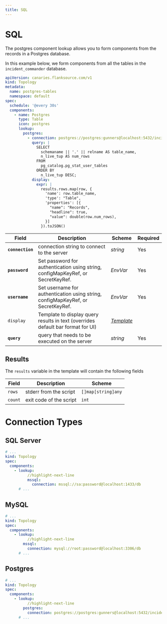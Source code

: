 ```yaml
---
title: SQL
---
```



# <AzureSqlServer className="h-10"/> SQL

The postgres component lookup allows you to form components from the records in a Postgres database.

In this example below, we form components from all the tables in the `incident_commander` database.

```yaml title="postgres-tables.yml"
apiVersion: canaries.flanksource.com/v1
kind: Topology
metadata:
  name: postgres-tables
  namespace: default
spec:
  schedule: '@every 30s'
  components:
    - name: Postgres
      type: Table
      icon: postgres
      lookup:
        postgres:
          - connection: postgres://postgres:gunners@localhost:5432/incident_commander?sslmode=disable
            query: |
              SELECT
                schemaname || '.' || relname AS table_name,
                n_live_tup AS num_rows
              FROM
                pg_catalog.pg_stat_user_tables
              ORDER BY
                n_live_tup DESC;
            display:
              expr: |
                results.rows.map(row, {
                  'name': row.table_name,
                  'type': "Table",
                  'properties': [{
                    "name": "Records",
                    "headline": true,
                    "value": double(row.num_rows),
                  }]
                }).toJSON()
```

| Field            | Description                                                                       | Scheme                                            | Required |
| ---------------- | --------------------------------------------------------------------------------- | ------------------------------------------------- | -------- |
| **`connection`** | connection string to connect to the server                                        | _string_                                          | Yes      |
| **`password`** | Set password for authentication using string, configMapKeyRef, or SecretKeyRef. | <CommonLink to="secrets">*EnvVar*</CommonLink> | Yes      |
| **`username`** | Set username for authentication using string, configMapKeyRef, or SecretKeyRef. | <CommonLink to="secrets">*EnvVar*</CommonLink> | Yes      |
| `display`        | Template to display query results in text (overrides default bar format for UI)   | [_Template_](../concepts/templating)           |          |
| **`query`**      | query that needs to be executed on the server                                     | _string_                                          | Yes      |

## Results

The `results` variable in the template will contain the following fields

| Field   | Description             | Scheme             |
| ------- | ----------------------- | ------------------ |
| `rows`  | stderr from the script  | `[]map[string]any` |
| `count` | exit code of the script | `int`              |

# Connection Types

## <Icon name="mssql" /> SQL Server

```yaml title=lookup-mssql.yaml
# ...
kind: Topology
spec:
  components:
    - lookup:
          //highlight-next-line
          mssql:
            connection: mssql://sa:password@localhost:1433/db
      # ...
```


## <Icon name="mysql" /> MySQL



```yaml title=lookup-mssql.yaml
# ...
kind: Topology
spec:
  components:
    - lookup:
          //highlight-next-line
        mssql:
          connection: mysql://root:password@localhost:3306/db
      # ...
```
## <Icon name="postgres" /> Postgres


```yaml title=lookup-postgres.yaml
# ...
kind: Topology
spec:
  components:
    - lookup:
          //highlight-next-line
        postgres:
          connection: postgres://postgres:gunners@localhost:5432/incident_commander?sslmode=disable
      # ...
```

